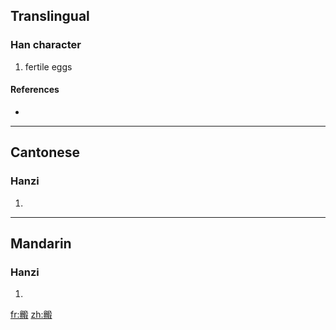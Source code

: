 ==Translingual==

===Han character===
{{Han char|rn=79|rad=殳|as=12|sn=16|four=7724<sub>7</sub>|canj=竹竹尸中水 (HHSLE)}}

# fertile eggs

====References====
* {{Han ref|kx=0587.220|dkj=16681|dj=0979.240|hdz=32166.150|uh=6BC8|ud=27592|bh=E9E4|bd=59876}}

----

==Cantonese==

===Hanzi===
{{yue-hanzi|jyut=|y=dyun6}}

# {{defn|Cantonese}}

----

==Mandarin==

===Hanzi===
{{cmn-hanzi|pin=[[duàn]] ([[duan4]])|wg=tuan<sup>4</sup>}}

# {{defn|Mandarin}}

[[fr:毈]]
[[zh:毈]]